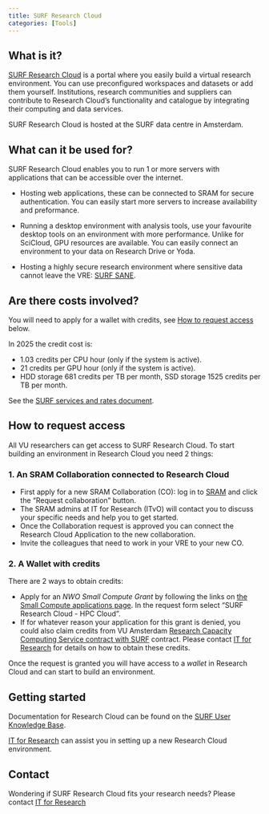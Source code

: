 ```yaml
---
title: SURF Research Cloud
categories: [Tools]
---
```


## What is it?

[SURF Research Cloud](https://www.surf.nl/en/services/surf-research-cloud) is a portal where you easily build a virtual research environment. You can use preconfigured workspaces and datasets or add them yourself. Institutions, research communities and suppliers can contribute to Research Cloud's functionality and catalogue by integrating their computing and data services.

SURF Research Cloud is hosted at the SURF data centre in Amsterdam.

## What can it be used for?

SURF Research Cloud enables you to run 1 or more servers with applications that can be accessible over the internet.

- Hosting web applications, these can be connected to SRAM for secure authentication. You can easily start more servers to increase availability and preformance.

- Running a desktop environment with analysis tools, use your favourite desktop tools on an environment with more performance. Unlike for SciCloud, GPU resources are available. You can easily connect an environment to your data on Research Drive or Yoda.

- Hosting a highly secure research environment where sensitive data cannot leave the VRE: [SURF SANE](https://www.surf.nl/en/themes/research-infrastructure/sane-secure-environment-for-analysing-sensitive-data).

## Are there costs involved?

You will need to apply for a wallet with credits, see [How to request access](#how-to-request-access) below.

In 2025 the credit cost is:

- 1.03 credits per CPU hour (only if the system is active).
- 21 credits per GPU hour (only if the system is active).
- HDD storage 681 credits per TB per month, SSD storage 1525 credits per TB per month.

See the [SURF services and rates document](https://www.surf.nl/files/2024-08/surf-services-and-rates-2025_0.pdf).

## How to request access

All VU researchers can get access to SURF Research Cloud. To start building an environment in Research Cloud you need 2 things:

### 1. An SRAM Collaboration connected to Research Cloud

- First apply for a new SRAM Collaboration (CO): log in to [SRAM](https://sram.surf.nl) and click the "Request collaboration" button.
- The SRAM admins at IT for Research (ITvO) will contact you to discuss your specific needs and help you to get started.
- Once the Collaboration request is approved you can connect the Research Cloud Application to the new collaboration.
- Invite the colleagues that need to work in your VRE to your new CO.

### 2. A Wallet with credits

There are 2 ways to obtain credits:

- Apply for an _NWO Small Compute Grant_ by following the links on [the Small Compute applications page](https://www.surf.nl/en/small-compute-applications-nwo). In the request form select "SURF Research Cloud - HPC Cloud".
- If for whatever reason your application for this grant is denied, you could also claim credits from VU Amsterdam [Research Capacity Computing Service contract with SURF](https://www.surf.nl/research-capacity-computing-service-rccs-directe-toegang-tot-onze-rekensystemen-en-expertise) contract. Please contact [IT for Research](mailto:itvo.it@vu.nl) for details on how to obtain these credits.

Once the request is granted you will have access to a _wallet_ in Research Cloud and can start to build an environment.

## Getting started

Documentation for Research Cloud can be found on the [SURF User Knowledge Base](https://servicedesk.surf.nl/wiki/display/WIKI/SURF+Research+Cloud).

[IT for Research](mailto:itvo.it@vu.nl) can assist you in setting up a new Research Cloud environment.

## Contact

Wondering if SURF Research Cloud fits your research needs? Please contact [IT for Research](mailto:itvo.it@vu.nl)
